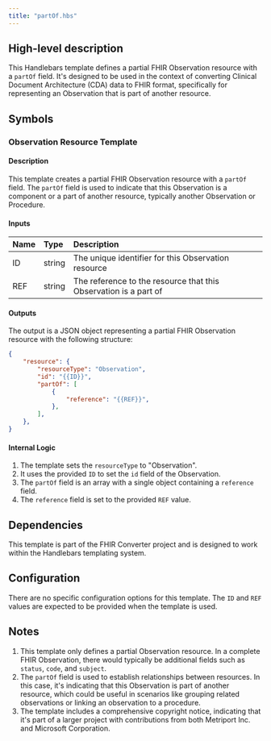 ```yaml
---
title: "partOf.hbs"
---
```


## High-level description
This Handlebars template defines a partial FHIR Observation resource with a `partOf` field. It's designed to be used in the context of converting Clinical Document Architecture (CDA) data to FHIR format, specifically for representing an Observation that is part of another resource.

## Symbols

### Observation Resource Template
#### Description
This template creates a partial FHIR Observation resource with a `partOf` field. The `partOf` field is used to indicate that this Observation is a component or a part of another resource, typically another Observation or Procedure.

#### Inputs
| Name | Type | Description |
|:-----|:-----|:------------|
| ID   | string | The unique identifier for this Observation resource |
| REF  | string | The reference to the resource that this Observation is a part of |

#### Outputs
The output is a JSON object representing a partial FHIR Observation resource with the following structure:
```json
{
    "resource": {
        "resourceType": "Observation",
        "id": "{{ID}}",
        "partOf": [
            {
                "reference": "{{REF}}",
            },
        ],
    },
}
```

#### Internal Logic
1. The template sets the `resourceType` to "Observation".
2. It uses the provided `ID` to set the `id` field of the Observation.
3. The `partOf` field is an array with a single object containing a `reference` field.
4. The `reference` field is set to the provided `REF` value.

## Dependencies
This template is part of the FHIR Converter project and is designed to work within the Handlebars templating system.

## Configuration
There are no specific configuration options for this template. The `ID` and `REF` values are expected to be provided when the template is used.

## Notes
1. This template only defines a partial Observation resource. In a complete FHIR Observation, there would typically be additional fields such as `status`, `code`, and `subject`.
2. The `partOf` field is used to establish relationships between resources. In this case, it's indicating that this Observation is part of another resource, which could be useful in scenarios like grouping related observations or linking an observation to a procedure.
3. The template includes a comprehensive copyright notice, indicating that it's part of a larger project with contributions from both Metriport Inc. and Microsoft Corporation.
